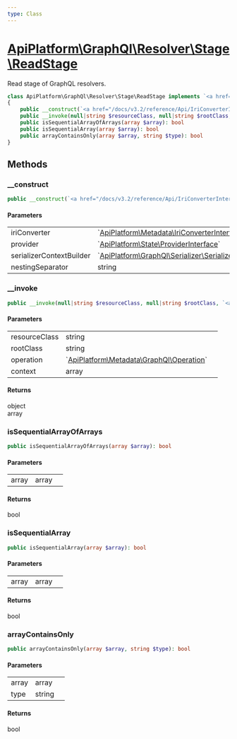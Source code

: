 ```yaml
---
type: Class
---
```


# [ApiPlatform\GraphQl\Resolver\Stage\ReadStage](/docs/v3.2/reference/GraphQl/Resolver/Stage/ReadStage)

Read stage of GraphQL resolvers.


```php
class ApiPlatform\GraphQl\Resolver\Stage\ReadStage implements `<a href="/docs/v3.2/reference/GraphQl/Resolver/Stage/ReadStageInterface">ApiPlatform\GraphQl\Resolver\Stage\ReadStageInterface</a>`
{
    public __construct(`<a href="/docs/v3.2/reference/Api/IriConverterInterface">ApiPlatform\Metadata\IriConverterInterface</a>` $iriConverter, `<a href="/docs/v3.2/reference/State/ProviderInterface">ApiPlatform\State\ProviderInterface</a>` $provider, `<a href="/docs/v3.2/reference/GraphQl/Serializer/SerializerContextBuilderInterface">ApiPlatform\GraphQl\Serializer\SerializerContextBuilderInterface</a>` $serializerContextBuilder, string $nestingSeparator)
    public __invoke(null|string $resourceClass, null|string $rootClass, `<a href="/docs/v3.2/reference/Metadata/GraphQl/Operation">ApiPlatform\Metadata\GraphQl\Operation</a>` $operation, array $context): object|array
    public isSequentialArrayOfArrays(array $array): bool
    public isSequentialArray(array $array): bool
    public arrayContainsOnly(array $array, string $type): bool
}
```
## Methods

### __construct



```php
public __construct(`<a href="/docs/v3.2/reference/Api/IriConverterInterface">ApiPlatform\Metadata\IriConverterInterface</a>` $iriConverter, `<a href="/docs/v3.2/reference/State/ProviderInterface">ApiPlatform\State\ProviderInterface</a>` $provider, `<a href="/docs/v3.2/reference/GraphQl/Serializer/SerializerContextBuilderInterface">ApiPlatform\GraphQl\Serializer\SerializerContextBuilderInterface</a>` $serializerContextBuilder, string $nestingSeparator)
```

#### Parameters

<table><tbody>
<tr><td>iriConverter</td><td>`<a href="/docs/v3.2/reference/Api/IriConverterInterface">ApiPlatform\Metadata\IriConverterInterface</a>`</td><td></td></tr><tr><td>provider</td><td>`<a href="/docs/v3.2/reference/State/ProviderInterface">ApiPlatform\State\ProviderInterface</a>`</td><td></td></tr><tr><td>serializerContextBuilder</td><td>`<a href="/docs/v3.2/reference/GraphQl/Serializer/SerializerContextBuilderInterface">ApiPlatform\GraphQl\Serializer\SerializerContextBuilderInterface</a>`</td><td></td></tr><tr><td>nestingSeparator</td><td>string</td><td></td></tr>
</tbody>
</table>

### __invoke



```php
public __invoke(null|string $resourceClass, null|string $rootClass, `<a href="/docs/v3.2/reference/Metadata/GraphQl/Operation">ApiPlatform\Metadata\GraphQl\Operation</a>` $operation, array $context): object|array
```

#### Parameters

<table><tbody>
<tr><td>resourceClass</td><td>string</td><td></td></tr><tr><td>rootClass</td><td>string</td><td></td></tr><tr><td>operation</td><td>`<a href="/docs/v3.2/reference/Metadata/GraphQl/Operation">ApiPlatform\Metadata\GraphQl\Operation</a>`</td><td></td></tr><tr><td>context</td><td>array</td><td></td></tr>
</tbody>
</table>

#### Returns

object<br />array

### isSequentialArrayOfArrays



```php
public isSequentialArrayOfArrays(array $array): bool
```

#### Parameters

<table><tbody>
<tr><td>array</td><td>array</td><td></td></tr>
</tbody>
</table>

#### Returns

bool

### isSequentialArray



```php
public isSequentialArray(array $array): bool
```

#### Parameters

<table><tbody>
<tr><td>array</td><td>array</td><td></td></tr>
</tbody>
</table>

#### Returns

bool

### arrayContainsOnly



```php
public arrayContainsOnly(array $array, string $type): bool
```

#### Parameters

<table><tbody>
<tr><td>array</td><td>array</td><td></td></tr><tr><td>type</td><td>string</td><td></td></tr>
</tbody>
</table>

#### Returns

bool
